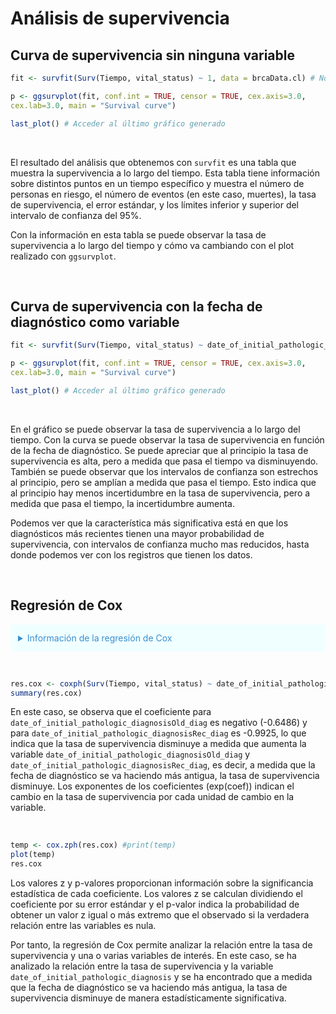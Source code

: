 
# Análisis de supervivencia

<h2 class="R3"> Curva de supervivencia sin ninguna variable </h2>

```r
fit <- survfit(Surv(Tiempo, vital_status) ~ 1, data = brcaData.cl) # No coge ninguna variable

p <- ggsurvplot(fit, conf.int = TRUE, censor = TRUE, cex.axis=3.0,
cex.lab=3.0, main = "Survival curve")

last_plot() # Acceder al último gráfico generado
```

<br>

El resultado del análisis que obtenemos con `survfit` es una tabla que muestra la supervivencia a lo largo del tiempo. Esta tabla tiene información sobre distintos puntos en un tiempo específico y muestra el número de personas en riesgo, el número de eventos (en este caso, muertes), la tasa de supervivencia, el error estándar, y los límites inferior y superior del intervalo de confianza del 95%.

Con la información en esta tabla se puede observar la tasa de supervivencia a lo largo del tiempo y cómo va cambiando con el plot realizado con `ggsurvplot`.

<br>

<h2 class="R3"> Curva de supervivencia con la fecha de diagnóstico como variable </h2>

```r
fit <- survfit(Surv(Tiempo, vital_status) ~ date_of_initial_pathologic_diagnosis, data = brcaData.cl)

p <- ggsurvplot(fit, conf.int = TRUE, censor = TRUE, cex.axis=3.0,
cex.lab=3.0, main = "Survival curve")

last_plot() # Acceder al último gráfico generado
```

<br>

En el gráfico se puede observar la tasa de supervivencia a lo largo del tiempo. Con la curva se puede observar la tasa de supervivencia en función de la fecha de diagnóstico. Se puede apreciar que al principio la tasa de supervivencia es alta, pero a medida que pasa el tiempo va disminuyendo. También se puede observar que los intervalos de confianza son estrechos al principio, pero se amplían a medida que pasa el tiempo. Esto indica que al principio hay menos incertidumbre en la tasa de supervivencia, pero a medida que pasa el tiempo, la incertidumbre aumenta.

Podemos ver que la característica más significativa está en que los diagnósticos más recientes tienen una mayor probabilidad de supervivencia, con intervalos de confianza mucho mas reducidos, hasta donde podemos ver con los registros que tienen los datos.

<br>

<h2 class="R3"> Regresión de Cox </h2>

<details style="background-color: azure; border: 2px solid azure1; border-radius: 5px; padding: 10px 10px 10px 10px;">
<summary markdown="span" style="background-color: azure; color: #398dd1; padding: 3px 2px 3px 2px;"> Información de la regresión de Cox </summary>

La regresión de Cox es una técnica estadística utilizada para analizar la supervivencia en relación con una o varias variables de interés.

El resultado de la regresión son unas tablas que muestran los coeficientes de la regresión, sus exponentes, los errores estándar, los valores z y los p-valores.

Las tablas muestran coeficientes de regresión, uno para la variable `date_of_initial_pathologic_diagnosisOld_diag` y `date_of_initial_pathologic_diagnosisRec_diag`. Los coeficientes de regresión indican cómo cambia la tasa de supervivencia en relación con cada variable.

</details>

<br>

```r

res.cox <- coxph(Surv(Tiempo, vital_status) ~ date_of_initial_pathologic_diagnosis, data=brcaData.cl) # Cox en vez de kaplan meier (Ahora pueden aparecer más elementos)
summary(res.cox)
```

En este caso, se observa que el coeficiente para `date_of_initial_pathologic_diagnosisOld_diag` es negativo (-0.6486) y para `date_of_initial_pathologic_diagnosisRec_diag` es -0.9925, lo que indica que la tasa de supervivencia disminuye a medida que aumenta la variable `date_of_initial_pathologic_diagnosisOld_diag` y `date_of_initial_pathologic_diagnosisRec_diag`, es decir, a medida que la fecha de diagnóstico se va haciendo más antigua, la tasa de supervivencia disminuye. Los exponentes de los coeficientes (exp(coef)) indican el cambio en la tasa de supervivencia por cada unidad de cambio en la variable.

<br>

```r
temp <- cox.zph(res.cox) #print(temp)
plot(temp)
res.cox
```


Los valores z y p-valores proporcionan información sobre la significancia estadística de cada coeficiente. Los valores z se calculan dividiendo el coeficiente por su error estándar y el p-valor indica la probabilidad de obtener un valor z igual o más extremo que el observado si la verdadera relación entre las variables es nula.

Por tanto, la regresión de Cox permite analizar la relación entre la tasa de supervivencia y una o varias variables de interés. En este caso, se ha analizado la relación entre la tasa de supervivencia y la variable `date_of_initial_pathologic_diagnosis` y se ha encontrado que a medida que la fecha de diagnóstico se va haciendo más antigua, la tasa de supervivencia disminuye de manera estadísticamente significativa.

<br>
<br>
<br>